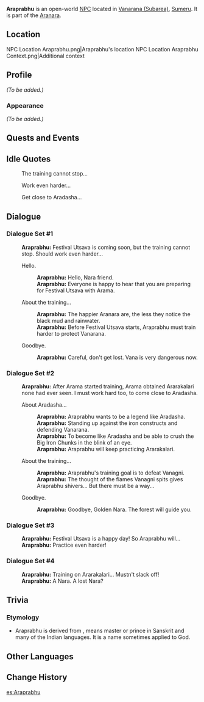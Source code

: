 {{Character Infobox
|type             = Open-World NPC
|group            = Aranara
|image            = NPC Araprabhu.png
|region           = Sumeru
|location         = Sumeru
}}
'''Araprabhu''' is an open-world [[NPC]] located in [[Vanarana (Subarea)]], [[Sumeru]]. It is part of the [[Aranara]].

==Location==
<gallery>
NPC Location Araprabhu.png|Araprabhu's location
NPC Location Araprabhu Context.png|Additional context
</gallery>

==Profile==
''(To be added.)''

===Appearance===
''(To be added.)''

==Quests and Events==
{{Quests and Events}}

==Idle Quotes==
{{Dialogue Start}}
: {{DIcon|Idle}} The training cannot stop...
: {{DIcon|Idle}} Work even harder...
: {{DIcon|Idle}} Get close to Aradasha...
{{Dialogue End}}

==Dialogue==
===Dialogue Set #1===
{{Dialogue Start}}
:'''Araprabhu:''' Festival Utsava is coming soon, but the training cannot stop. Should work even harder...
:{{DIcon}} Hello.
::'''Araprabhu:''' Hello, Nara friend.
::'''Araprabhu:''' Everyone is happy to hear that you are preparing for Festival Utsava with Arama.
:{{DIcon}} About the training...
::'''Araprabhu:''' The happier Aranara are, the less they notice the black mud and rainwater.
::'''Araprabhu:''' Before Festival Utsava starts, Araprabhu must train harder to protect Vanarana.
:{{DIcon}} Goodbye.
::'''Araprabhu:''' Careful, don't get lost. Vana is very dangerous now.
{{Dialogue End}}

===Dialogue Set #2===
{{Dialogue Start}}
:'''Araprabhu:''' After Arama started training, Arama obtained Ararakalari none had ever seen. I must work hard too, to come close to Aradasha.
:{{DIcon}} About Aradasha...
::'''Araprabhu:''' Araprabhu wants to be a legend like Aradasha.
::'''Araprabhu:''' Standing up against the iron constructs and defending Vanarana.
::'''Araprabhu:''' To become like Aradasha and be able to crush the Big Iron Chunks in the blink of an eye.
::'''Araprabhu:''' Araprabhu will keep practicing Ararakalari.
:{{DIcon}} About the training...
::'''Araprabhu:''' Araprabhu's training goal is to defeat Vanagni.
::'''Araprabhu:''' The thought of the flames Vanagni spits gives Araprabhu shivers... But there must be a way...
:{{DIcon}} Goodbye.
::'''Araprabhu:''' Goodbye, Golden Nara. The forest will guide you.
{{Dialogue End}}

===Dialogue Set #3===
{{Dialogue Start}}
:'''Araprabhu:''' Festival Utsava is a happy day! So Araprabhu will...
:'''Araprabhu:''' Practice even harder!
{{Dialogue End}}

===Dialogue Set #4===
{{Dialogue Start}}
:'''Araprabhu:''' Training on Ararakalari... Mustn't slack off!
:'''Araprabhu:''' A Nara. A lost Nara?
{{Dialogue End}}
==Trivia==
===Etymology===
*Araprabhu is derived from {{w|Prabhu}}, means master or prince in Sanskrit and many of the Indian languages. It is a name sometimes applied to God.

==Other Languages==
{{Other Languages
|default_hidden = 1
|en      = Araprabhu
|zhs     = 兰卑浮
|zhs_rm  = Lánbēifú
|zht     = 蘭卑浮
|zht_rm  = Lánbēifú
|ja      = アランプラブ
|ja_rm   = Aranpurabu
|ko      = 아란프라부
|es      = Araprabhu
|fr      = Araprabhu
|ru      = Арапрабу
|th      = Araprabhu
|vi      = Araprabhu
|de      = Araprabhu
|id      = Araprabhu
|pt      = Araprabhu
|tr      = Araprabhu
|it      = Araprabhu
}}

==Change History==
{{Change History|3.0}}<!--
==References==
{{Reflist}}
-->

[[es:Araprabhu]]